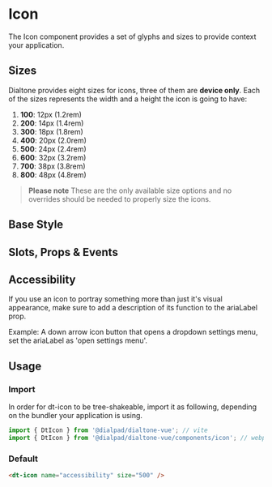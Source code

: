 

<Meta of={IllustrationStories}/>

# Icon

<Subtitle>
  The Icon component provides a set of glyphs and sizes to provide context your application.
</Subtitle>

## Sizes

Dialtone provides eight sizes for icons, three of them are **device only**. Each of the sizes represents the width and
a height the icon is going to have:

1. **100**: 12px (1.2rem)
2. **200**: 14px (1.4rem)
3. **300**: 18px (1.8rem)
4. **400**: 20px (2.0rem)
5. **500**: 24px (2.4rem)
6. **600**: 32px (3.2rem)
7. **700**: 38px (3.8rem)
8. **800**: 48px (4.8rem)

> **Please note** These are the only available size options and no overrides should be needed to properly size the icons.

## Base Style

<Canvas>
  <Story of={IconStories.Default} />
</Canvas>

## Slots, Props & Events

<Controls />

## Accessibility

If you use an icon to portray something more than just it's visual appearance, make sure to add a description of its
function to the ariaLabel prop.

Example: A down arrow icon button that opens a dropdown settings menu, set the ariaLabel as 'open settings menu'.

## Usage

### Import

In order for dt-icon to be tree-shakeable, import it as following, depending on the bundler your application is using.

```js
import { DtIcon } from '@dialpad/dialtone-vue'; // vite
import { DtIcon } from '@dialpad/dialtone-vue/components/icon'; // webpack
```

### Default

```html
<dt-icon name="accessibility" size="500" />
```

